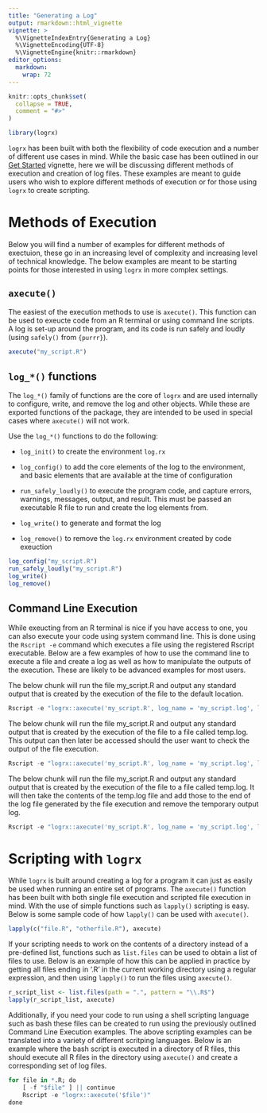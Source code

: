 ```yaml
---
title: "Generating a Log"
output: rmarkdown::html_vignette
vignette: >
  %\VignetteIndexEntry{Generating a Log}
  %\VignetteEncoding{UTF-8}
  %\VignetteEngine{knitr::rmarkdown}
editor_options: 
  markdown: 
    wrap: 72
---
```


```r
knitr::opts_chunk$set(
  collapse = TRUE,
  comment = "#>"
)

library(logrx)
```

`logrx` has been built with both the flexibility of code execution and a number of different use cases in mind.  While the basic case has been outlined in our [Get Started](https://atorus-research.github.io/logrx/articles/logrx.html) vignette, here we will be discussing different methods of execution and creation of log files.  These examples are meant to guide users who wish to explore different methods of execution or for those using ```logrx``` to create scripting.

# Methods of Execution
Below you will find a number of examples for different methods of exectuion, these go in an increasing level of complexity and increasing level of technical knowledge.  The below examples are meant to be starting points for those interested in using ```logrx``` in more complex settings.

## `axecute()`
The easiest of the execution methods to use is `axecute()`.  This function can be used to exeucte code from an R terminal or using command line scripts. A log is 
set-up around the program, and its code is run safely and loudly (using `safely()` from `{purrr}`).
```r
axecute("my_script.R")
```

## `log_*()` functions
The `log_*()` family of functions are the core of ```logrx``` and are used internally to configure, write, and remove the log and other objects.  While these are exported functions of the package, they are intended to be used in special cases where `axecute()` will not work.

Use the `log_*()` functions to do the following:

* `log_init()` to create the environment `log.rx`

* `log_config()` to add the core elements of the log to the environment, and basic elements that are available at the time of configuration

* `run_safely_loudly()` to execute the program code, and capture errors, warnings,
messages, output, and result.  This must be passed an executable R file to run and create the log elements from.

* `log_write()` to generate and format the log

* `log_remove()` to remove the `log.rx` environment created by code exeuction

```r
log_config("my_script.R")
run_safely_loudly("my_script.R")
log_write()
log_remove()
```

## Command Line Execution
While exeucting from an R terminal is nice if you have access to one, you can also execute your code using system command line.  This is done using the `Rscript -e` command which executes a file using the registered Rscript executable.  Below are a few examples of how to use the command line to execute a file and create a log as well as how to manipulate the outputs of the execution.  These are likely to be advanced examples for most users.

The below chunk will run the file my_script.R and output any standard output that is created by the execution of the file to the default location.
```r
Rscript -e "logrx::axecute('my_script.R', log_name = 'my_script.log', log_path = '.')"
```

The below chunk will run the file my_script.R and output any standard output that is created by the execution of the file to a file called temp.log.  This output can then later be accessed should the user want to check the output of the file execution.
```r
Rscript -e "logrx::axecute('my_script.R', log_name = 'my_script.log', log_path = '.')" > temp.log 2>&1
```

The below chunk will run the file my_script.R and output any standard output that is created by the execution of the file to a file called temp.log.  It will then take the contents of the temp.log file and add those to the end of the log file generated by the file execution and remove the temporary output log.
```r
Rscript -e "logrx::axecute('my_script.R', log_name = 'my_script.log', log_path = '.')" > temp.log 2>&1; cat my_script.log >> my_script.log; rm my_script.log
```


# Scripting with ```logrx```
While ```logrx``` is built around creating a log for a program it can just as easily be used when running an entire set of programs.  The `axecute()` function has been built with both single file execution and scripted file execution in mind.  With the use of simple functions such as `lapply()` scripting is easy.  Below is some sample code of how `lapply()` can be used with `axecute()`.

```r
lapply(c("file.R", "otherfile.R"), axecute)
```

If your scripting needs to work on the contents of a directory instead of a pre-defined list, functions such as `list.files` can be used to obtain a list of files to use.  Below is an example of how this can be applied in practice by getting all files ending in '.R' in the current working directory using a regular expression, and then using `lapply()` to run the files using `axecute()`.

```r
r_script_list <- list.files(path = ".", pattern = "\\.R$")
lapply(r_script_list, axecute)
```

Additionally, if you need your code to run using a shell scripting language such as bash these files can be created to run using the previously outlined Command Line Execution examples.  The above scripting examples can be translated into a variety of different scritping languages.  Below is an example where the bash script is executed in a directory of R files, this should execute all R files in the directory using `axecute()` and create a corresponding set of log files.

```r
for file in *.R; do
    [ -f "$file" ] || continue
    Rscript -e "logrx::axecute('$file')"
done
```